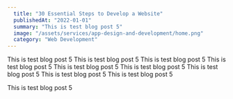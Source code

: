 ```yaml
---
  title: "30 Essential Steps to Develop a Website"
  publishedAt: "2022-01-01"
  summary: "This is test blog post 5"
  image: "/assets/services/app-design-and-development/home.png"
  category: "Web Development"
---
```


This is test blog post 5 This is test blog post 5 This is test blog post 5 This is test blog post 5 This is test blog post 5 This is test blog post 5 This is test blog post 5 This is test blog post 5 This is test blog post 5

This is test blog post 5
